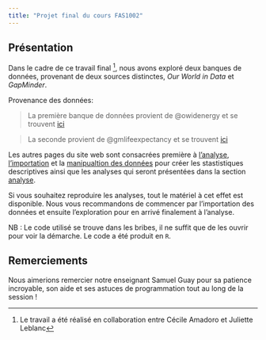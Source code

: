 ```yaml
---
title: "Projet final du cours FAS1002"
---
```

## Présentation

Dans le cadre de ce travail final [^1], nous avons exploré deux banques de données, provenant de deux sources distinctes, _Our World in Data_ et _GapMinder_.

[^1]:Le travail a été réalisé en collaboration entre Cécile Amadoro et Juliette Leblanc

Provenance des données:

> La première banque de données provient de @owidenergy et se trouvent [ici](https://ourworldindata.org/co2-emissions)

> La seconde provient de @gmlifeexpectancy et se trouvent [ici](https://www.gapminder.org/)

Les autres pages du site web sont consacrées première à [l'analyse](intro.qmd), [l'importation](import.qmd) et la [manipualtion des données](exploration.qmd) pour créer les stastistiques descriptives ainsi que les analyses qui seront présentées dans la section [analyse](intro.qmd).

Si vous souhaitez reproduire les analyses, tout le matériel à cet effet est disponible. Nous vous recommandons de commencer par l'importation des données et ensuite l'exploration pour en arrivé finalement à l'analyse. 

NB : Le code utilisé se trouve dans les bribes, il ne suffit que de les ouvrir pour voir la démarche. Le code a été produit en `R`.


## Remerciements {.appendix}

Nous aimerions remercier notre enseignant Samuel Guay pour sa patience incroyable, son aide et ses astuces de programmation tout au long de la session ! 
